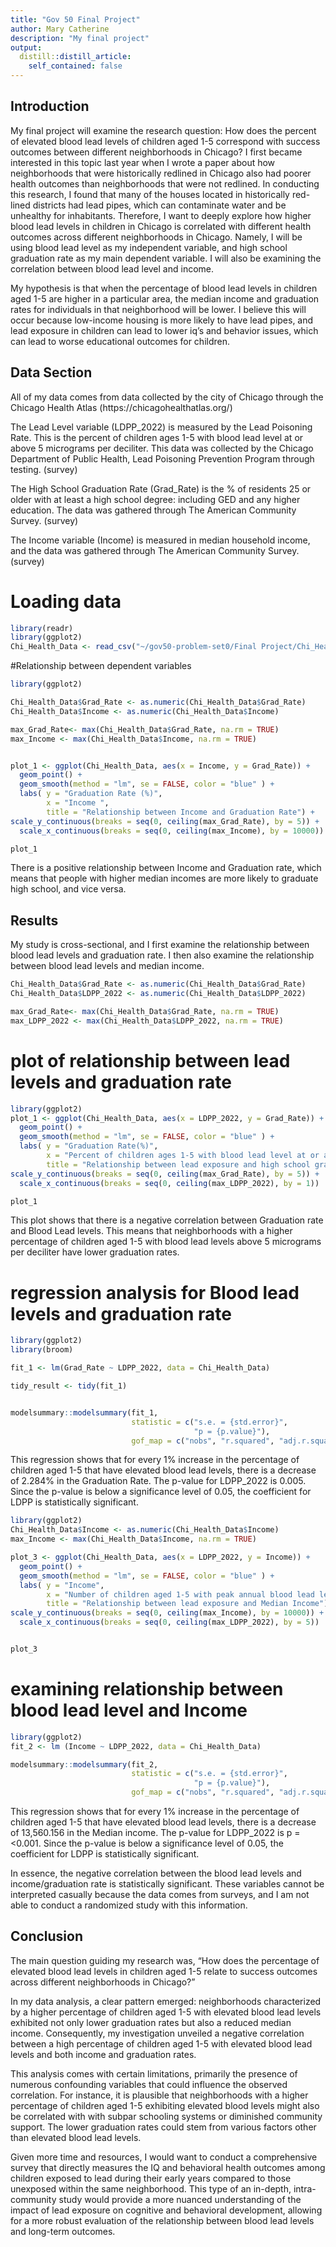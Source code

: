 ```yaml
---
title: "Gov 50 Final Project"
author: Mary Catherine
description: "My final project"
output:
  distill::distill_article:
    self_contained: false
---
```




## Introduction

My final project will examine the research question: How does the percent of elevated blood lead levels of children aged 1-5 correspond with success outcomes between different neighborhoods in Chicago? I first became interested in this topic last year when I wrote a paper about how neighborhoods that were historically redlined in Chicago also had poorer health outcomes than neighborhoods that were not redlined. In conducting this research, I found that many of the houses located in historically red-lined districts had lead pipes, which can contaminate water and be unhealthy for inhabitants. Therefore, I want to deeply explore how higher blood lead levels in children in Chicago is correlated with different health outcomes across different neighborhoods in Chicago. Namely, I will be using blood lead level as my independent variable, and high school graduation rate as my main dependent variable. I will also be examining the correlation between blood lead level and income.  


My hypothesis is that when the percentage of blood lead levels in children aged 1-5 are higher in a particular area, the median income and graduation rates for individuals in that neighborhood will be lower. I believe this will occur because low-income housing is more likely to have lead pipes, and lead exposure in children can lead to lower iq's and behavior issues, which can lead to worse educational outcomes for children.  



## Data Section 

All of my data comes from data collected by the city of Chicago through the Chicago Health Atlas (https://chicagohealthatlas.org/)

The Lead Level variable (LDPP_2022) is measured by the Lead Poisoning Rate. This is the percent of children ages 1-5 with blood lead level at or above 5 micrograms per deciliter. This data was collected by the Chicago Department of Public Health, Lead Poisoning Prevention Program through testing. (survey) 

The High School Graduation Rate (Grad_Rate) is the % of residents 25 or older with at least a high school degree: including GED and any higher education. The data was gathered through The American Community Survey. (survey)

The Income variable (Income) is measured in median household income, and the data was gathered through The American Community Survey.  (survey)



# Loading data  

```r


library(readr)
library(ggplot2)
Chi_Health_Data <- read_csv("~/gov50-problem-set0/Final Project/Chi_Health_Data.csv")

```
#Relationship between dependent variables

```r
library(ggplot2)

Chi_Health_Data$Grad_Rate <- as.numeric(Chi_Health_Data$Grad_Rate)
Chi_Health_Data$Income <- as.numeric(Chi_Health_Data$Income)

max_Grad_Rate<- max(Chi_Health_Data$Grad_Rate, na.rm = TRUE)
max_Income <- max(Chi_Health_Data$Income, na.rm = TRUE)


plot_1 <- ggplot(Chi_Health_Data, aes(x = Income, y = Grad_Rate)) + 
  geom_point() + 
  geom_smooth(method = "lm", se = FALSE, color = "blue" ) +
  labs( y = "Graduation Rate (%)",
        x = "Income ", 
        title = "Relationship between Income and Graduation Rate") +
scale_y_continuous(breaks = seq(0, ceiling(max_Grad_Rate), by = 5)) +
  scale_x_continuous(breaks = seq(0, ceiling(max_Income), by = 10000))

plot_1


```

There is a positive relationship between Income and Graduation rate, which means that people with higher median incomes are more likely to graduate high school, and vice versa. 




## Results 

My study is cross-sectional, and I first examine the relationship between blood lead levels and graduation rate.  I then also examine the relationship between blood lead levels and median income. 



```r
Chi_Health_Data$Grad_Rate <- as.numeric(Chi_Health_Data$Grad_Rate)
Chi_Health_Data$LDPP_2022 <- as.numeric(Chi_Health_Data$LDPP_2022)

max_Grad_Rate<- max(Chi_Health_Data$Grad_Rate, na.rm = TRUE)
max_LDPP_2022 <- max(Chi_Health_Data$LDPP_2022, na.rm = TRUE)

```


# plot of relationship between lead levels and graduation rate

```r
library(ggplot2)
plot_1 <- ggplot(Chi_Health_Data, aes(x = LDPP_2022, y = Grad_Rate)) + 
  geom_point() + 
  geom_smooth(method = "lm", se = FALSE, color = "blue" ) +
  labs( y = "Graduation Rate(%)",
        x = "Percent of children ages 1-5 with blood lead level at or above 5 micrograms (deciliter)", 
        title = "Relationship between lead exposure and high school graduation rates") +
scale_y_continuous(breaks = seq(0, ceiling(max_Grad_Rate), by = 5)) +
  scale_x_continuous(breaks = seq(0, ceiling(max_LDPP_2022), by = 1))

plot_1

```
This plot shows that there is a negative correlation between Graduation rate and Blood Lead levels. This means that neighborhoods with a higher percentage of children aged 1-5 with blood lead levels above 5 micrograms per deciliter have lower graduation rates. 


# regression analysis for Blood lead levels and graduation rate

```r
library(ggplot2)
library(broom)

fit_1 <- lm(Grad_Rate ~ LDPP_2022, data = Chi_Health_Data)

tidy_result <- tidy(fit_1)


modelsummary::modelsummary(fit_1,
                           statistic = c("s.e. = {std.error}",
                                         "p = {p.value}"),
                           gof_map = c("nobs", "r.squared", "adj.r.squared"))

```

This regression shows that for every 1% increase in the percentage of children aged 1-5 that have elevated blood lead levels, there is a decrease of 2.284% in the Graduation Rate. The p-value for LDPP_2022 is 0.005. Since the p-value is below a significance level of 0.05, the coefficient for LDPP is statistically significant. 

```r
library(ggplot2)
Chi_Health_Data$Income <- as.numeric(Chi_Health_Data$Income)
max_Income <- max(Chi_Health_Data$Income, na.rm = TRUE)

plot_3 <- ggplot(Chi_Health_Data, aes(x = LDPP_2022, y = Income)) + 
  geom_point() + 
  geom_smooth(method = "lm", se = FALSE, color = "blue" ) +
  labs( y = "Income",
        x = "Number of children aged 1-5 with peak annual blood lead level(deciliter) ", 
        title = "Relationship between lead exposure and Median Income") +
scale_y_continuous(breaks = seq(0, ceiling(max_Income), by = 10000)) +
  scale_x_continuous(breaks = seq(0, ceiling(max_LDPP_2022), by = 5))


plot_3

```


# examining relationship between blood lead level and Income  
```r
library(ggplot2)
fit_2 <- lm (Income ~ LDPP_2022, data = Chi_Health_Data)

modelsummary::modelsummary(fit_2,
                           statistic = c("s.e. = {std.error}",
                                         "p = {p.value}"),
                           gof_map = c("nobs", "r.squared", "adj.r.squared"))

```
This regression shows that for every 1% increase in the percentage of children aged 1-5 that have elevated blood lead levels, there is a decrease of 13,560.156 in the Median income. The p-value for LDPP_2022 is p = <0.001. Since the p-value is below a significance level of 0.05, the coefficient for LDPP is statistically significant. 


In essence, the negative correlation between the blood lead levels and income/graduation rate is statistically significant. These variables cannot be interpreted casually because the data comes from surveys, and I am not able to conduct a randomized study with this information. 



## Conclusion

The main question  guiding my research was, "How does the percentage of elevated blood lead levels in children aged 1-5 relate to success outcomes across different neighborhoods in Chicago?"

In my data analysis, a clear pattern emerged: neighborhoods characterized by a higher percentage of children aged 1-5 with elevated blood lead levels exhibited not only lower graduation rates but also a reduced median income. Consequently, my investigation unveiled a negative correlation between a high percentage of children aged 1-5 with elevated blood lead levels and both income and graduation rates.

This analysis comes with certain limitations, primarily the presence of numerous confounding variables that could influence the observed correlation. For instance, it is plausible that neighborhoods with a higher percentage of children aged 1-5 exhibiting elevated blood levels might also be correlated with with subpar schooling systems or diminished community support. The lower graduation rates could stem from various factors other than elevated blood lead levels.


Given more time and resources, I would want to conduct a comprehensive survey that directly measures the IQ and behavioral health outcomes among children exposed to lead during their early years compared to those unexposed within the same neighborhood. This type of an in-depth, intra-community study would provide a more nuanced understanding of the impact of lead exposure on cognitive and behavioral development, allowing for a more robust evaluation of the relationship between blood lead levels and long-term outcomes.



